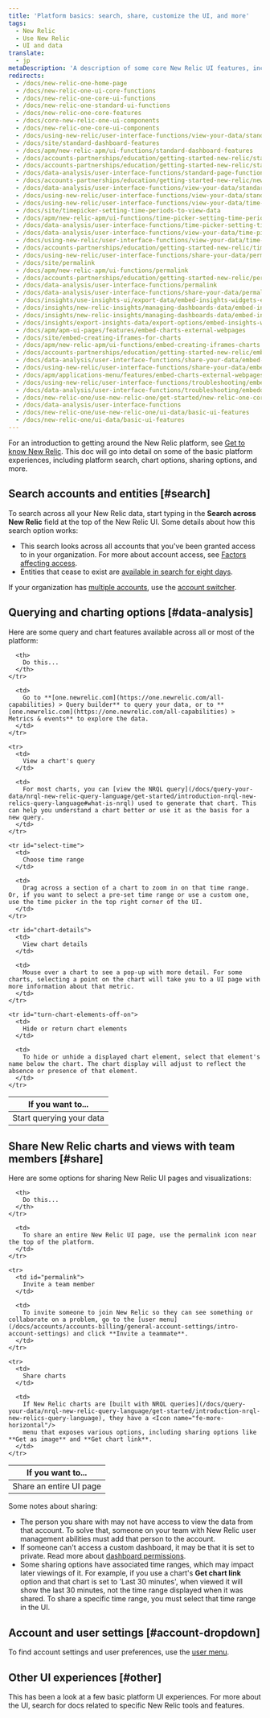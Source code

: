 ```yaml
---
title: 'Platform basics: search, share, customize the UI, and more'
tags:
  - New Relic 
  - Use New Relic 
  - UI and data
translate:
  - jp
metaDescription: 'A description of some core New Relic UI features, including chart features, search features, sharing options, account selection, and more.'
redirects:
  - /docs/new-relic-one-home-page
  - /docs/new-relic-one-ui-core-functions
  - /docs/new-relic-one-core-ui-functions
  - /docs/new-relic-one-standard-ui-functions
  - /docs/new-relic-one-core-features
  - /docs/core-new-relic-one-ui-components
  - /docs/new-relic-one-core-ui-components
  - /docs/using-new-relic/user-interface-functions/view-your-data/standard-new-relic-ui-page-functions
  - /docs/site/standard-dashboard-features
  - /docs/apm/new-relic-apm/ui-functions/standard-dashboard-features
  - /docs/accounts-partnerships/education/getting-started-new-relic/standard-dashboard-features
  - /docs/accounts-partnerships/education/getting-started-new-relic/standard-page-functions
  - /docs/data-analysis/user-interface-functions/standard-page-functions
  - /docs/accounts-partnerships/education/getting-started-new-relic/new-relic-user-interface
  - /docs/data-analysis/user-interface-functions/view-your-data/standard-page-functions
  - /docs/using-new-relic/user-interface-functions/view-your-data/standard-page-functions
  - /docs/using-new-relic/user-interface-functions/view-your-data/time-picker-set-time-periods-view-data
  - /docs/site/timepicker-setting-time-periods-to-view-data
  - /docs/apm/new-relic-apm/ui-functions/time-picker-setting-time-periods-view-data
  - /docs/data-analysis/user-interface-functions/time-picker-setting-time-periods-view-data
  - /docs/data-analysis/user-interface-functions/view-your-data/time-picker-setting-time-periods-view-data
  - /docs/using-new-relic/user-interface-functions/view-your-data/time-picker-setting-time-periods-view-data
  - /docs/accounts-partnerships/education/getting-started-new-relic/time-picker-setting-time-periods-view-data
  - /docs/using-new-relic/user-interface-functions/share-your-data/permalink-url-selected-time
  - /docs/site/permalink
  - /docs/apm/new-relic-apm/ui-functions/permalink
  - /docs/accounts-partnerships/education/getting-started-new-relic/permalink
  - /docs/data-analysis/user-interface-functions/permalink
  - /docs/data-analysis/user-interface-functions/share-your-data/permalink
  - /docs/insights/use-insights-ui/export-data/embed-insights-widgets-external-webpages
  - /docs/insights/new-relic-insights/managing-dashboards-data/embed-insights-widgets
  - /docs/insights/new-relic-insights/managing-dashboards-data/embed-insights-widgets-external-webpages
  - /docs/insights/export-insights-data/export-options/embed-insights-widgets-external-webpages
  - /docs/apm/apm-ui-pages/features/embed-charts-external-webpages
  - /docs/site/embed-creating-iframes-for-charts
  - /docs/apm/new-relic-apm/ui-functions/embed-creating-iframes-charts
  - /docs/accounts-partnerships/education/getting-started-new-relic/embed-creating-iframes-charts
  - /docs/data-analysis/user-interface-functions/share-your-data/embed-creating-iframes-charts
  - /docs/using-new-relic/user-interface-functions/share-your-data/embed-charts-external-webpages
  - /docs/apm/applications-menu/features/embed-charts-external-webpages
  - /docs/using-new-relic/user-interface-functions/troubleshooting/embedded-charts-are-missing-metrics
  - /docs/data-analysis/user-interface-functions/troubleshooting/embedded-charts-missing-metrics
  - /docs/new-relic-one/use-new-relic-one/get-started/new-relic-one-core-ui-components
  - /docs/data-analysis/user-interface-functions
  - /docs/new-relic-one/use-new-relic-one/ui-data/basic-ui-features
  - /docs/new-relic-one/ui-data/basic-ui-features
---
```


For an introduction to getting around the New Relic platform, see [Get to know New Relic](/docs/new-relic-solutions/new-relic-one/introduction-new-relic-one). This doc will go into detail on some of the basic platform experiences, including platform search, chart options, sharing options, and more. 

## Search accounts and entities [#search]

To search across all your New Relic data, start typing in the **Search across New Relic** field at the top of the New Relic UI. Some details about how this search option works:

* This search looks across all accounts that you've been granted access to in your organization. For more about account access, see [Factors affecting access](/docs/accounts/accounts-billing/general-account-settings/factors-affecting-access-features-data).
* Entities that cease to exist are [available in search for eight days](/docs/new-relic-one-entity-explorer#data-retention).

If your organization has [multiple accounts](/docs/accounts/accounts-billing/general-account-settings/factors-affecting-access-features-data), use the [account switcher](/docs/new-relic-solutions/get-started/glossary/#account-switcher).

## Querying and charting options [#data-analysis]

Here are some query and chart features available across all or most of the platform:

<table>
  <thead>
    <tr>
      <th width={250}>
        If you want to...
      </th>

      <th>
        Do this...
      </th>
    </tr>
  </thead>

  <tbody>
    <tr>
      <td>
        Start querying your data
      </td>

      <td>
        Go to **[one.newrelic.com](https://one.newrelic.com/all-capabilities) > Query builder** to query your data, or to **[one.newrelic.com](https://one.newrelic.com/all-capabilities) > Metrics & events** to explore the data.
      </td>
    </tr>

    <tr>
      <td>
        View a chart's query
      </td>

      <td>
        For most charts, you can [view the NRQL query](/docs/query-your-data/nrql-new-relic-query-language/get-started/introduction-nrql-new-relics-query-language#what-is-nrql) used to generate that chart. This can help you understand a chart better or use it as the basis for a new query.
      </td>
    </tr>

    <tr id="select-time">
      <td>
        Choose time range
      </td>

      <td>
        Drag across a section of a chart to zoom in on that time range. Or, if you want to select a pre-set time range or use a custom one, use the time picker in the top right corner of the UI.
      </td>
    </tr>

    <tr id="chart-details">
      <td>
        View chart details
      </td>

      <td>
        Mouse over a chart to see a pop-up with more detail. For some charts, selecting a point on the chart will take you to a UI page with more information about that metric.
      </td>
    </tr>

    <tr id="turn-chart-elements-off-on">
      <td>
        Hide or return chart elements
      </td>

      <td>
        To hide or unhide a displayed chart element, select that element's name below the chart. The chart display will adjust to reflect the absence or presence of that element.
      </td>
    </tr>
  </tbody>
</table>

## Share New Relic charts and views with team members [#share]

Here are some options for sharing New Relic UI pages and visualizations:

<table>
  <thead>
    <tr>
      <th width={250}>
        If you want to...
      </th>

      <th>
        Do this...
      </th>
    </tr>
  </thead>

  <tbody>
    <tr>
      <td id="permalink">
        Share an entire UI page
      </td>

      <td>
        To share an entire New Relic UI page, use the permalink icon near the top of the platform. 
      </td>
    </tr>

    <tr>
      <td id="permalink">
        Invite a team member
      </td>

      <td>
        To invite someone to join New Relic so they can see something or collaborate on a problem, go to the [user menu](/docs/accounts/accounts-billing/general-account-settings/intro-account-settings) and click **Invite a teammate**. 
      </td>
    </tr>

    <tr>
      <td>
        Share charts
      </td>

      <td>
        If New Relic charts are [built with NRQL queries](/docs/query-your-data/nrql-new-relic-query-language/get-started/introduction-nrql-new-relics-query-language), they have a <Icon name="fe-more-horizontal"/>
        menu that exposes various options, including sharing options like **Get as image** and **Get chart link**.
      </td>
    </tr>
  </tbody>
</table>

Some notes about sharing:

* The person you share with may not have access to view the data from that account. To solve that, someone on your team with New Relic user management abilities must add that person to the account.
* If someone can't access a custom dashboard, it may be that it is set to private. Read more about [dashboard permissions](/docs/query-your-data/explore-query-data/dashboards/introduction-dashboards#dashboards-permissions).
* Some sharing options have associated time ranges, which may impact later viewings of it. For example, if you use a chart's **Get chart link** option and that chart is set to 'Last 30 minutes', when viewed it will show the last 30 minutes, not the time range displayed when it was shared. To share a specific time range, you must select that time range in the UI.

## Account and user settings [#account-dropdown]

To find account settings and user preferences, use the [user menu](/docs/accounts/accounts-billing/general-account-settings/intro-account-settings).

## Other UI experiences [#other]

This has been a look at a few basic platform UI experiences. For more about the UI, search for docs related to specific New Relic tools and features.

